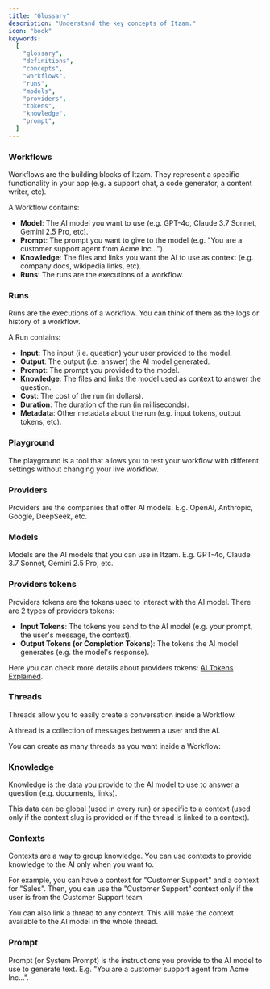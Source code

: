 ```yaml
---
title: "Glossary"
description: "Understand the key concepts of Itzam."
icon: "book"
keywords:
  [
    "glossary",
    "definitions",
    "concepts",
    "workflows",
    "runs",
    "models",
    "providers",
    "tokens",
    "knowledge",
    "prompt",
  ]
---
```


### Workflows

Workflows are the building blocks of Itzam. They represent a specific functionality in your app (e.g. a support chat, a code generator, a content writer, etc).

A Workflow contains:

- **Model**: The AI model you want to use (e.g. GPT-4o, Claude 3.7 Sonnet, Gemini 2.5 Pro, etc).
- **Prompt**: The prompt you want to give to the model (e.g. "You are a customer support agent from Acme Inc...").
- **Knowledge**: The files and links you want the AI to use as context (e.g. company docs, wikipedia links, etc).
- **Runs**: The runs are the executions of a workflow.

### Runs

Runs are the executions of a workflow. You can think of them as the logs or history of a workflow.

A Run contains:

- **Input**: The input (i.e. question) your user provided to the model.
- **Output**: The output (i.e. answer) the AI model generated.
- **Prompt**: The prompt you provided to the model.
- **Knowledge**: The files and links the model used as context to answer the question.
- **Cost**: The cost of the run (in dollars).
- **Duration**: The duration of the run (in milliseconds).
- **Metadata**: Other metadata about the run (e.g. input tokens, output tokens, etc).

### Playground

The playground is a tool that allows you to test your workflow with different settings without changing your live workflow.

### Providers

Providers are the companies that offer AI models. E.g. OpenAI, Anthropic, Google, DeepSeek, etc.

### Models

Models are the AI models that you can use in Itzam. E.g. GPT-4o, Claude 3.7 Sonnet, Gemini 2.5 Pro, etc.

### Providers tokens

Providers tokens are the tokens used to interact with the AI model. There are 2 types of providers tokens:

- **Input Tokens**: The tokens you send to the AI model (e.g. your prompt, the user's message, the context).
- **Output Tokens (or Completion Tokens)**: The tokens the AI model generates (e.g. the model's response).

Here you can check more details about providers tokens: [AI Tokens Explained](https://blogs.nvidia.com/blog/ai-tokens-explained/).

### Threads

Threads allow you to easily create a conversation inside a Workflow.

A thread is a collection of messages between a user and the AI.

You can create as many threads as you want inside a Workflow:

### Knowledge

Knowledge is the data you provide to the AI model to use to answer a question (e.g. documents, links).

This data can be global (used in every run) or specific to a context (used only if the context slug is provided or if the thread is linked to a context).

### Contexts

Contexts are a way to group knowledge. You can use contexts to provide knowledge to the AI only when you want to.

For example, you can have a context for "Customer Support" and a context for "Sales". Then, you can use the "Customer Support" context only if the user is from the Customer Support team

You can also link a thread to any context. This will make the context available to the AI model in the whole thread.

### Prompt

Prompt (or System Prompt) is the instructions you provide to the AI model to use to generate text. E.g. "You are a customer support agent from Acme Inc...".
